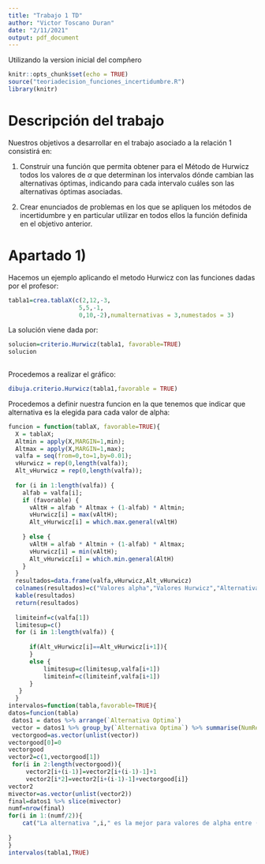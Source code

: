 ---
title: "Trabajo 1 TD"
author: "Victor Toscano Duran"
date: "2/11/2021"
output: pdf_document
---

Utilizando la version inicial del compñero

```{r setup, include=FALSE}
knitr::opts_chunk$set(echo = TRUE)
source("teoriadecision_funciones_incertidumbre.R")
library(knitr)
```

# Descripción del trabajo

Nuestros objetivos a desarrollar en el trabajo asociado a la relación 1 consistirá en: 

1. Construir una función que permita obtener para el Método de Hurwicz todos los valores de $\alpha$ que determinan los intervalos dónde cambian las alternativas óptimas, indicando para cada intervalo cuáles son las alternativas óptimas asociadas.

2. Crear enunciados de problemas en los que se apliquen los métodos de incertidumbre y en
particular utilizar en todos ellos la función definida en el objetivo anterior.

# Apartado 1)

Hacemos un ejemplo aplicando el metodo Hurwicz con las funciones dadas por el profesor:

```{r}
tabla1=crea.tablaX(c(2,12,-3,
                    5,5,-1,
                    0,10,-2),numalternativas = 3,numestados = 3)
```

La solución viene dada por:

```{r}
solucion=criterio.Hurwicz(tabla1, favorable=TRUE)
solucion
 
```

Procedemos a realizar el gráfico:

```{r}
dibuja.criterio.Hurwicz(tabla1,favorable = TRUE)
```


Procedemos a definir nuestra funcion en la que tenemos que indicar que alternativa es la elegida para cada valor de alpha:

```{r}
funcion = function(tablaX, favorable=TRUE){
  X = tablaX;
  Altmin = apply(X,MARGIN=1,min);
  Altmax = apply(X,MARGIN=1,max);
  valfa = seq(from=0,to=1,by=0.01);
  vHurwicz = rep(0,length(valfa));
  Alt_vHurwicz = rep(0,length(valfa));
  
  for (i in 1:length(valfa)) {
    alfab = valfa[i];
    if (favorable) {
      vAltH = alfab * Altmax + (1-alfab) * Altmin;
      vHurwicz[i] = max(vAltH);
      Alt_vHurwicz[i] = which.max.general(vAltH)
      
    } else {
      vAltH = alfab * Altmin + (1-alfab) * Altmax;
      vHurwicz[i] = min(vAltH);
      Alt_vHurwicz[i] = which.min.general(AltH)
    }
  }
  resultados=data.frame(valfa,vHurwicz,Alt_vHurwicz)
  colnames(resultados)=c("Valores alpha","Valores Hurwicz","Alternativa Optima");
  kable(resultados)
  return(resultados)
  
  limiteinf=c(valfa[1])
  limitesup=c()
  for (i in 1:length(valfa)) {
      
      if(Alt_vHurwicz[i]==Alt_vHurwicz[i+1]){
      }
      else {
          limitesup=c(limitesup,valfa[i+1])
          limiteinf=c(limiteinf,valfa[i+1])
      }
   }
  }
intervalos=function(tabla,favorable=TRUE){
datos=funcion(tabla)
 datos1 = datos %>% arrange(`Alternativa Optima`)
 vector = datos1 %>% group_by(`Alternativa Optima`) %>% summarise(NumRep=n()) %>% select(NumRep)
 vectorgood=as.vector(unlist(vector))
vectorgood[0]=0
vectorgood
vector2=c(1,vectorgood[1])
 for(i in 2:length(vectorgood)){
     vector2[i+(i-1)]=vector2[i+(i-1)-1]+1
     vector2[i*2]=vector2[i+(i-1)-1]+vectorgood[i]}
vector2
mivector=as.vector(unlist(vector2))
final=datos1 %>% slice(mivector)
numf=nrow(final)
for(i in 1:(numf/2)){
    cat("La alternativa ",i," es la mejor para valores de alpha entre (", final$`Valores alpha`[i+(i-1)],",",final$`Valores alpha`[i*2],")","\n")
    
}
}
intervalos(tabla1,TRUE)
```
